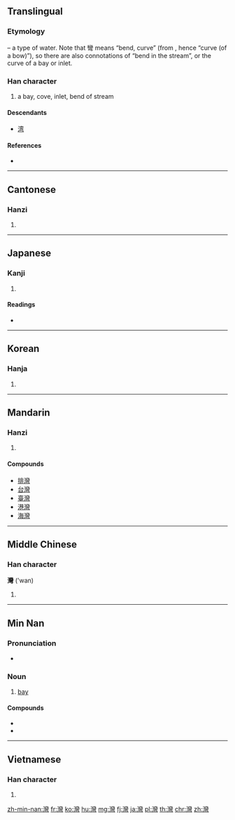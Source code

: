 {{also|湾}}
==Translingual==
{{stroke order|strokes=25}}
{{zh-forms|s=湾}}

===Etymology===
{{Han compound|水|alt1=氵|t1=water|彎|ls=psc|c1=s|c2=p}} – a type of water. Note that 彎 means “bend, curve” (from {{m|mul|弓||bow|sc=Hani}}, hence “curve (of a bow)”), so there are also connotations of “bend in the stream”, or the curve of a bay or inlet.

===Han character===
{{Han char|rn=85|rad=水|as=22|sn=25|four=32127|canj=EVFN}}

# a bay, cove, inlet, bend of stream

====Descendants====
* [[湾]]

====References====
* {{Han ref|kx=0664.100|dkj=18823|dj=1072.340|hdz=31798.090|uh=7063|ud=28771|bh=C657|bd=50775}}

----

==Cantonese==

===Hanzi===
{{yue-hanzi|jyut=waan1|y=waan1|sim=湾}}

# {{defn|lang=yue|sort=水22}}

----

==Japanese==

===Kanji===
{{ja-kanji|grade=|rs=水22|style=ky|shin=湾}}

# {{defn|lang=ja|sort=水22}}

====Readings====
* {{ja-readings|on=[[わん]] (wan)|kun=[[いりこむ]] (irikomu)}}

----

==Korean==

===Hanja===
{{ko-hanja|hangeul=만|eumhun=|rv=man|mr=man|y=man}}

# {{defn|lang=ko|sort=水22}}

----

==Mandarin==

===Hanzi===
{{cmn-hanzi|sim=湾|pin=[[wān]] ([[wan1]])|wg=wan<sup>1</sup>}}

# {{defn|lang=cmn|sort=水22}}

====Compounds====
* [[排灣]]
* [[台灣]]
* [[臺灣]]
* [[港灣]]
* [[海灣]]

----

==Middle Chinese==

===Han character===
'''灣''' ('wan)

# {{defn|lang=ltc|sort=水22}}

----

==Min Nan==

===Pronunciation===
* {{IPA|[ uan˥˥ ]|lang=nan}}

===Noun===
{{nan-noun|t|poj=oan|pojt=oan1|tra=灣|sim=湾|rs=水22}}

# [[bay]]

====Compounds====
* {{zh-l|臺灣}}
* {{zh-l|港灣}}

----

==Vietnamese==

===Han character===
{{vi-hantu|[[loan]], [[loáng]], [[loãng]], [[vịnh]]|rs=水22}}

# {{defn|lang=vi|sort=水22}}

[[zh-min-nan:灣]]
[[fr:灣]]
[[ko:灣]]
[[hu:灣]]
[[mg:灣]]
[[fj:灣]]
[[ja:灣]]
[[pl:灣]]
[[th:灣]]
[[chr:灣]]
[[zh:灣]]